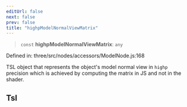 ```yaml
---
editUrl: false
next: false
prev: false
title: "highpModelNormalViewMatrix"
---
```


> `const` **highpModelNormalViewMatrix**: `any`

Defined in: three/src/nodes/accessors/ModelNode.js:168

TSL object that represents the object's model normal view in `highp` precision
which is achieved by computing the matrix in JS and not in the shader.

## Tsl
